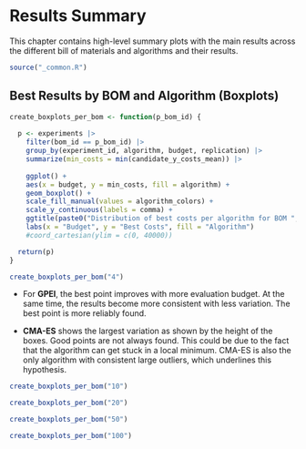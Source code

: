 # Results Summary

This chapter contains high-level summary plots with the main results across the different bill of materials and algorithms and their results.

```r
source("_common.R")
```


## Best Results by BOM and Algorithm (Boxplots)

```r
create_boxplots_per_bom <- function(p_bom_id) {
  
  p <- experiments |> 
    filter(bom_id == p_bom_id) |> 
    group_by(experiment_id, algorithm, budget, replication) |>
    summarize(min_costs = min(candidate_y_costs_mean)) |> 
  
    ggplot() +
    aes(x = budget, y = min_costs, fill = algorithm) + 
    geom_boxplot() +
    scale_fill_manual(values = algorithm_colors) +
    scale_y_continuous(labels = comma) +
    ggtitle(paste0("Distribution of best costs per algorithm for BOM ", p_bom_id)) +
    labs(x = "Budget", y = "Best Costs", fill = "Algorithm")
    #coord_cartesian(ylim = c(0, 40000)) 

  return(p)
}

create_boxplots_per_bom("4")
```

- For **GPEI**, the best point improves with more evaluation budget. At the same time, the results become more consistent with less variation. The best point is more reliably found.

- **CMA-ES** shows the largest variation as shown by the height of the boxes. Good points are not always found. This could be due to the fact that the algorithm can get stuck in a local minimum. CMA-ES is also the only algorithm with consistent large outliers, which underlines this hypothesis.


```r
create_boxplots_per_bom("10")
```

```r
create_boxplots_per_bom("20")
```

```r
create_boxplots_per_bom("50")
```

```r
create_boxplots_per_bom("100")
```


